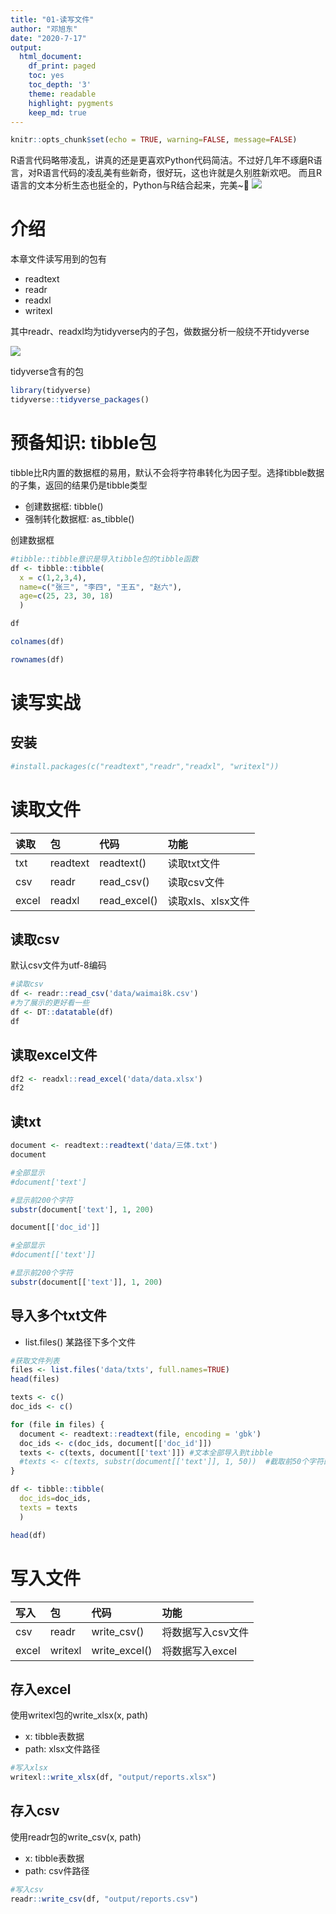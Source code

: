 ```yaml
---
title: "01-读写文件"
author: "邓旭东"
date: "2020-7-17"
output:
  html_document:
    df_print: paged
    toc: yes
    toc_depth: '3'
    theme: readable
    highlight: pygments
    keep_md: true
---
```


```r
knitr::opts_chunk$set(echo = TRUE, warning=FALSE, message=FALSE)
```


R语言代码略带凌乱，讲真的还是更喜欢Python代码简洁。不过好几年不琢磨R语言，对R语言代码的凌乱美有些新奇，很好玩，这也许就是久别胜新欢吧。
而且R语言的文本分析生态也挺全的，Python与R结合起来，完美~
![](img/NLP-R-ecosystem.png)

# 介绍
本章文件读写用到的包有

- readtext
- readr
- readxl
- writexl

其中readr、readxl均为tidyverse内的子包，做数据分析一般绕不开tidyverse

![](img/tidyverse_sys.png)


tidyverse含有的包
```r
library(tidyverse)
tidyverse::tidyverse_packages()
```


# 预备知识: tibble包
tibble比R内置的数据框的易用，默认不会将字符串转化为因子型。选择tibble数据的子集，返回的结果仍是tibble类型


- 创建数据框: tibble()
- 强制转化数据框: as_tibble()


创建数据框

```r

#tibble::tibble意识是导入tibble包的tibble函数
df <- tibble::tibble(
  x = c(1,2,3,4),
  name=c("张三", "李四", "王五", "赵六"),
  age=c(25, 23, 30, 18)
  )

df
```

```r
colnames(df)
```

```r
rownames(df)
```




# 读写实战
## 安装

```r
#install.packages(c("readtext","readr","readxl", "writexl"))
```


# 读取文件
|读取|包|代码|功能|
|:---|:---|:---|:---|
|txt|readtext|readtext()|读取txt文件|
|csv|readr|read_csv()|读取csv文件|
|excel|readxl|read_excel()|读取xls、xlsx文件|


## 读取csv
默认csv文件为utf-8编码
```r
#读取csv
df <- readr::read_csv('data/waimai8k.csv')
#为了展示的更好看一些
df <- DT::datatable(df)
df
```




## 读取excel文件



```r
df2 <- readxl::read_excel('data/data.xlsx')
df2
```

## 读txt
```r
document <- readtext::readtext('data/三体.txt')
document
```

```r
#全部显示
#document['text']

#显示前200个字符
substr(document['text'], 1, 200)
```

```r
document[['doc_id']]
```

```r
#全部显示
#document[['text']]

#显示前200个字符
substr(document[['text']], 1, 200)
```


## 导入多个txt文件
- list.files() 某路径下多个文件


```r
#获取文件列表
files <- list.files('data/txts', full.names=TRUE)
head(files)
```



```r
texts <- c()
doc_ids <- c()

for (file in files) {
  document <- readtext::readtext(file, encoding = 'gbk')
  doc_ids <- c(doc_ids, document[['doc_id']])
  texts <- c(texts, document[['text']]) #文本全部导入到tibble
  #texts <- c(texts, substr(document[['text']], 1, 50))  #截取前50个字符的文本，方便显示
}

df <- tibble::tibble(
  doc_ids=doc_ids,
  texts = texts
  )

head(df)
```


# 写入文件
|写入|包|代码|功能|
|:---|:---|:---|:---|
|csv|readr|write_csv()|将数据写入csv文件|
|excel|writexl|write_excel()|将数据写入excel|


## 存入excel
使用writexl包的write_xlsx(x, path)

- x:  tibble表数据
- path: xlsx文件路径

```r
#写入xlsx
writexl::write_xlsx(df, "output/reports.xlsx")
```

## 存入csv
使用readr包的write_csv(x, path)

- x:  tibble表数据
- path: csv件路径

```r
#写入csv
readr::write_csv(df, "output/reports.csv")
```


